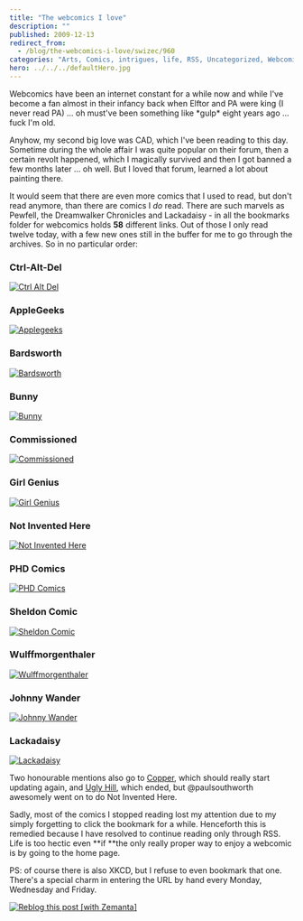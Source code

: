 ```yaml
---
title: "The webcomics I love"
description: ""
published: 2009-12-13
redirect_from:
  - /blog/the-webcomics-i-love/swizec/960
categories: "Arts, Comics, intrigues, life, RSS, Uncategorized, Webcomic"
hero: ../../../defaultHero.jpg
---
```


Webcomics have been an internet constant for a while now and while I've become a fan almost in their infancy back when Elftor and PA were king (I never read PA) ... oh must've been something like \*gulp\* eight years ago ... fuck I'm old.

Anyhow, my second big love was CAD, which I've been reading to this day. Sometime during the whole affair I was quite popular on their forum, then a certain revolt happened, which I magically survived and then I got banned a few months later ... oh well. But I loved that forum, learned a lot about painting there.

It would seem that there are even more comics that I used to read, but don't read anymore, than there are comics I _do_ read. There are such marvels as Pewfell, the Dreamwalker Chronicles and Lackadaisy - in all the bookmarks folder for webcomics holds **58** different links. Out of those I only read twelve today, with a few new ones still in the buffer for me to go through the archives. So in no particular order:

### Ctrl-Alt-Del

[![Ctrl Alt Del](https://swizec.com/wp-content/uploads/2009/12/Screen-shot-2009-12-14-at-1.34.50-AM.png)](http://www.cad-comic.com/)

### AppleGeeks

[![Applegeeks](https://swizec.com/wp-content/uploads/2009/12/Screen-shot-2009-12-14-at-1.35.20-AM.png)](http://www.applegeeks.com/)

### Bardsworth

[![Bardsworth](https://swizec.com/wp-content/uploads/2009/12/Screen-shot-2009-12-14-at-1.35.44-AM.png)](http://www.bardsworth.com/)

### Bunny

[![Bunny](https://swizec.com/wp-content/uploads/2009/12/Screen-shot-2009-12-14-at-1.35.09-AM.png)](http://www.frozenreality.co.uk/comic/bunny/)

### Commissioned

[![Commissioned](https://swizec.com/wp-content/uploads/2009/12/Screen-shot-2009-12-14-at-1.35.00-AM.png)](http://www.commissionedcomic.com/)

### Girl Genius

[![Girl Genius](https://swizec.com/wp-content/uploads/2009/12/Screen-shot-2009-12-14-at-1.42.14-AM.png)](http://www.girlgeniusonline.com/)

### Not Invented Here

[![Not Invented Here](https://swizec.com/wp-content/uploads/2009/12/Screen-shot-2009-12-14-at-1.38.56-AM.png)](http://notinventedhe.re/)

### PHD Comics

[![PHD Comics](https://swizec.com/wp-content/uploads/2009/12/Screen-shot-2009-12-14-at-1.35.31-AM.png)](http://www.phdcomics.com/comics.php)

### Sheldon Comic

[![Sheldon Comic](https://swizec.com/wp-content/uploads/2009/12/Screen-shot-2009-12-14-at-1.35.37-AM.png)](http://www.sheldoncomics.com/)

### Wulffmorgenthaler

[![Wulffmorgenthaler](https://swizec.com/wp-content/uploads/2009/12/Screen-shot-2009-12-14-at-1.35.50-AM.png)](http://www.wulffmorgenthaler.com/default.aspx)

### Johnny Wander

[![Johnny Wander](https://swizec.com/wp-content/uploads/2009/12/Screen-shot-2009-12-14-at-1.44.28-AM.png)](http://www.johnnywander.com/)

### Lackadaisy

[![Lackadaisy](https://swizec.com/wp-content/uploads/2009/12/Screen-shot-2009-12-14-at-1.45.30-AM.png)](http://lackadaisycats.com/index.php)

Two honourable mentions also go to [Copper](http://www.boltcity.com/), which should really start updating again, and [Ugly Hill](http://uglyhill.com/), which ended, but @paulsouthworth awesomely went on to do Not Invented Here.

Sadly, most of the comics I stopped reading lost my attention due to my simply forgetting to click the bookmark for a while. Henceforth this is remedied because I have resolved to continue reading only through RSS. Life is too hectic even **if **the only really proper way to enjoy a webcomic is by going to the home page.

PS: of course there is also XKCD, but I refuse to even bookmark that one. There's a special charm in entering the URL by hand every Monday, Wednesday and Friday.

[![Reblog this post [with Zemanta]](https://img.zemanta.com/reblog_e.png?x-id=29634916-1c04-4f1d-a800-88d226ebefed)](http://reblog.zemanta.com/zemified/29634916-1c04-4f1d-a800-88d226ebefed/)
